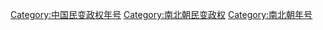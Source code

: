 [[Category:中国民变政权年号|Category:中国民变政权年号]]
[[Category:南北朝民变政权|Category:南北朝民变政权]]
[[Category:南北朝年号|Category:南北朝年号]]